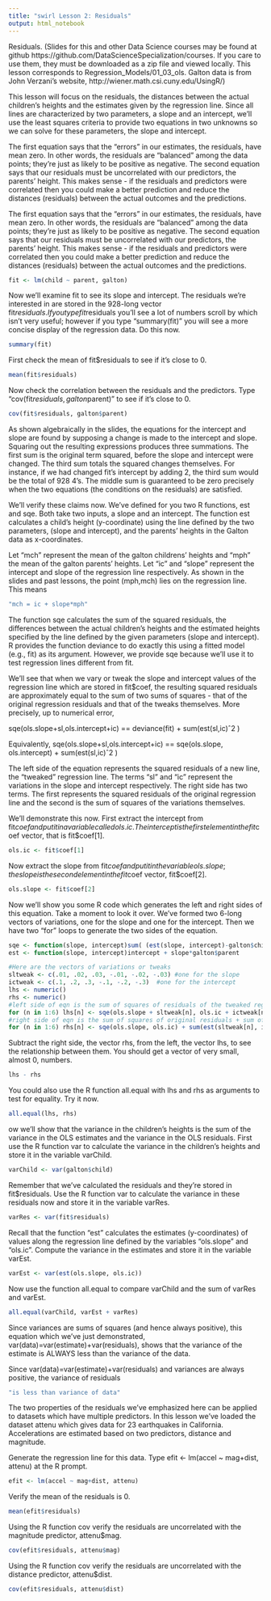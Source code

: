 ```yaml
---
title: "swirl Lesson 2: Residuals"
output: html_notebook
---
```


Residuals. (Slides for this and other Data Science courses may be found at github https://github.com/DataScienceSpecialization/courses. If you care to use them, they must be downloaded as a zip file and viewed locally. This lesson corresponds to Regression_Models/01_03_ols. Galton data is from John Verzani's website, http://wiener.math.csi.cuny.edu/UsingR/)

This lesson will focus on the residuals, the distances between the actual children's heights and the estimates given by the regression line. Since all lines are characterized by two parameters, a slope and an intercept, we'll use the least squares criteria to provide two equations in two unknowns so we can solve for these parameters, the slope and intercept.

The first equation says that the "errors" in our estimates, the residuals, have mean zero. In other words, the residuals are "balanced" among the data points; they're just as likely to be positive as negative. The second equation says that our residuals must be uncorrelated with our predictors, the parents’ height. This makes sense - if the residuals and predictors were correlated then you could make a better prediction and reduce the distances (residuals) between the actual outcomes and the predictions.

The first equation says that the "errors" in our estimates, the residuals, have mean zero. In other words, the residuals are "balanced" among the data points; they're just as likely to be positive as negative. The second equation says that our residuals must be uncorrelated with our predictors, the parents’ height. This makes sense - if the residuals and predictors were correlated then you could make a better prediction and reduce the distances (residuals) between the actual outcomes and the predictions.

```r
fit <- lm(child ~ parent, galton)
```

Now we'll examine fit to see its slope and intercept. The residuals we're interested in are stored in the  928-long vector fit$residuals. If you type fit$residuals you'll see a lot of numbers scroll by which isn't very useful; however if you  type "summary(fit)" you will see a more concise display of the regression data. Do this now.

```r
summary(fit)
```

First check the mean of fit$residuals to see if it's close to 0.

```r
mean(fit$residuals)
```

Now check the correlation between the residuals and the predictors. Type "cov(fit$residuals, galton$parent)" to see if it's close to 0.

```r
cov(fit$residuals, galton$parent)
```

As shown algebraically in the slides, the equations for the intercept and slope are found by supposing a change is made to the intercept and slope. Squaring out the resulting expressions produces three summations. The first sum is the original term squared, before the slope and intercept were changed. The third sum totals the squared changes themselves. For instance, if we had changed fit’s intercept by adding 2, the third sum would be the total of 928 4’s. The middle sum is guaranteed to be zero precisely when the two equations (the conditions on the residuals) are satisfied.

We'll verify these claims now. We've defined for you two R functions, est and sqe. Both take two inputs, a slope and an intercept. The function est calculates a child's height (y-coordinate) using the line defined by the two parameters, (slope and intercept), and the parents' heights in the Galton data as x-coordinates.  

Let "mch" represent the mean of the galton childrens' heights and "mph" the mean of the galton parents' heights. Let "ic" and "slope" represent the intercept and slope of the regression line respectively. As shown in the slides and past lessons, the point (mph,mch) lies on the regression line. This means

```r
"mch = ic + slope*mph"
```

The function sqe calculates the sum of the squared residuals, the differences between the actual children's heights and the estimated heights specified by the line defined by the given parameters (slope and intercept).  R provides the function deviance to do exactly this using a fitted model (e.g., fit) as its argument. However, we provide sqe because we'll use it to test regression lines different from fit. 

We'll see that when we vary or tweak the slope and intercept values of the regression line which are stored in fit$coef, the resulting squared residuals are approximately equal to the sum of two sums of squares - that of the original regression residuals and that of the tweaks themselves. More precisely, up to numerical error, 

sqe(ols.slope+sl,ols.intercept+ic) == deviance(fit) + sum(est(sl,ic)ˆ2 )

Equivalently, sqe(ols.slope+sl,ols.intercept+ic) == sqe(ols.slope, ols.intercept) + sum(est(sl,ic)ˆ2 )

The left side of the equation represents the squared residuals of a new line, the "tweaked" regression line. The terms "sl" and "ic" represent the variations in the slope and intercept respectively. The right side has two terms. The first represents the squared residuals of the original regression line and the second is the sum of squares of the variations themselves. 

We'll demonstrate this now. First extract the intercept from fit$coef and put it in a variable called ols.ic . The intercept is the first element in the fit$coef vector, that is fit$coef[1].
 
```r
ols.ic <- fit$coef[1]
```

Now extract the slope from fit$coef and put it in the variable ols.slope; the slope is the second element in the fit$coef vector, fit$coef[2].

```r
ols.slope <- fit$coef[2]
```

Now we'll show you some R code which generates the left and right sides of this equation.  Take a moment to look it over. We've formed two 6-long vectors of variations, one for the slope and one for the intercept. Then we have two "for" loops to generate the two sides of the equation.

```r
sqe <- function(slope, intercept)sum( (est(slope, intercept)-galton$child)^2)
est <- function(slope, intercept)intercept + slope*galton$parent
```

```r
#Here are the vectors of variations or tweaks
sltweak <- c(.01, .02, .03, -.01, -.02, -.03) #one for the slope
ictweak <- c(.1, .2, .3, -.1, -.2, -.3)  #one for the intercept
lhs <- numeric()
rhs <- numeric()
#left side of eqn is the sum of squares of residuals of the tweaked regression line
for (n in 1:6) lhs[n] <- sqe(ols.slope + sltweak[n], ols.ic + ictweak[n])
#right side of eqn is the sum of squares of original residuals + sum of squares of two tweaks
for (n in 1:6) rhs[n] <- sqe(ols.slope, ols.ic) + sum(est(sltweak[n], ictweak[n])^2)
```

Subtract the right side, the vector rhs, from the left, the vector lhs, to see the relationship between them. You should get a vector of very small, almost 0, numbers.

```r
lhs - rhs
```

You could also use the R function all.equal with lhs and rhs as arguments to test for equality. Try it now.

```r
all.equal(lhs, rhs)
```

ow we'll show that the variance in the children's heights is the sum of the variance in the OLS estimates and the variance in the OLS residuals. First use the R function var to calculate the variance in the children's heights and store it in the variable varChild.

```r
varChild <- var(galton$child)
```

Remember that we've calculated the residuals and they're stored in fit$residuals. Use the R function var to calculate the variance in these residuals now and store it in the variable varRes.

```r
varRes <- var(fit$residuals)
```

Recall that the function "est" calculates the estimates (y-coordinates) of values along the regression line defined by the variables "ols.slope" and "ols.ic". Compute the variance in the estimates and store it in the variable varEst.

```r
varEst <- var(est(ols.slope, ols.ic))
```

Now use the function all.equal to compare varChild and the sum of varRes and varEst.

```r
all.equal(varChild, varEst + varRes)
```

Since variances are sums of squares (and hence always positive), this equation which we've just demonstrated,  var(data)=var(estimate)+var(residuals), shows that the variance of the estimate is ALWAYS less than the variance of the data.

Since  var(data)=var(estimate)+var(residuals) and variances are always positive,  the variance of residuals

```r
"is less than variance of data"
```

The two properties of the residuals we've emphasized here can be applied to datasets which have multiple predictors. In this lesson we've loaded the dataset attenu which gives data for 23 earthquakes in California. Accelerations are estimated based on two predictors, distance and magnitude. 

Generate the regression line for this data. Type efit <- lm(accel ~ mag+dist, attenu) at the R prompt.

```r
efit <- lm(accel ~ mag+dist, attenu)
```

Verify the mean of the residuals is 0.

```r
mean(efit$residuals)
```

Using the R function cov verify the residuals are uncorrelated with the magnitude predictor, attenu$mag.

```r
cov(efit$residuals, attenu$mag)
```

Using the R function cov verify the residuals are uncorrelated with the distance predictor, attenu$dist.

```r
cov(efit$residuals, attenu$dist)
```